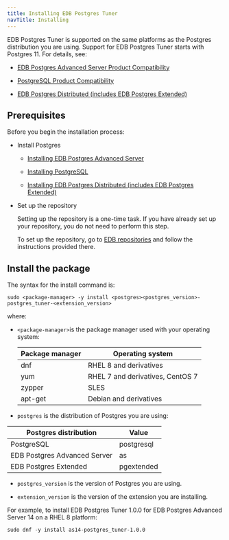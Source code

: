 ```yaml
---
title: Installing EDB Postgres Tuner 
navTitle: Installing
---
```


EDB Postgres Tuner is supported on the same platforms as the Postgres distribution you are using. Support for EDB Postgres Tuner starts with Postgres 11. For details, see:
- [EDB Postgres Advanced Server Product Compatibility](https://www.enterprisedb.com/platform-compatibility#epas)

- [PostgreSQL Product Compatibility](https://www.enterprisedb.com/resources/platform-compatibility#pg)
- [EDB Postgres Distributed (includes EDB Postgres Extended)](https://www.enterprisedb.com/resources/platform-compatibility#bdr)

## Prerequisites

Before you begin the installation process:

- Install Postgres
  - [Installing EDB Postgres Advanced Server](/epas/latest/epas_inst_linux/installing_epas_using_edb_repository/)

  - [Installing PostgreSQL](https://www.postgresql.org/download/) 

  - [Installing EDB Postgres Distributed (includes EDB Postgres Extended)](/pgd/latest/deployments/tpaexec/)

- Set up the repository

  Setting up the repository is a one-time task. If you have already set up your repository, you do not need to perform this step.

  To set up the repository, go to [EDB repositories](https://www.enterprisedb.com/repos-downloads) and follow the instructions provided there.



## Install the package

The syntax for the install command is:

```shell
sudo <package-manager> -y install <postgres><postgres_version>-postgres_tuner-<extension_version>
```

where: 
- `<package-manager>`is the package manager used with your operating system:

  | Package manager |             Operating system     |
  | --------------- | -------------------------------- |
  | dnf             | RHEL 8 and derivatives           |
  | yum             | RHEL 7 and derivatives, CentOS 7 |
  | zypper          | SLES                             |
  | apt-get         | Debian and derivatives           |

- `postgres` is the distribution of Postgres you are using:

 |    Postgres distribution     |   Value    |
 | ---------------------------- | ---------- |
 | PostgreSQL                   | postgresql |
 | EDB Postgres Advanced Server | as         |
 | EDB Postgres Extended        | pgextended |

- `postgres_version` is the version of Postgres you are using.

- `extension_version` is the version of the extension you are installing. 

For example, to install EDB Postgres Tuner 1.0.0 for EDB Postgres Advanced Server 14 on a RHEL 8 platform:

```
sudo dnf -y install as14-postgres_tuner-1.0.0
```

